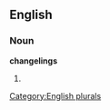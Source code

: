 ==English==

===Noun===
'''changelings'''

# {{plural of|[[changeling]]}}

[[Category:English plurals]]